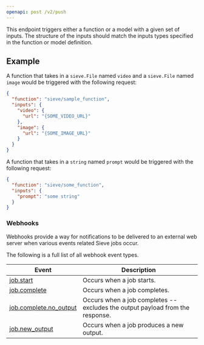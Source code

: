 ```yaml
---
openapi: post /v2/push
---
```



This endpoint triggers either a function or a model with a given set of inputs. The structure of the inputs should match the inputs types specified in the function or model definition.

## Example
A function that takes in a `sieve.File` named `video` and a `sieve.File` named `image` would be triggered with the following request:
```json
{
  "function": "sieve/sample_function",
  "inputs": {
    "video": {
      "url": "{SOME_VIDEO_URL}"
    },
    "image": {
      "url": "{SOME_IMAGE_URL}"
    }
  }
}
```

A function that takes in a `string` named `prompt` would be triggered with the following request:
```json
{
  "function": "sieve/some_function",
  "inputs": {
    "prompt": "some string"
  }
}
```

### Webhooks

Webhooks provide a way for notifications to be delivered to an external web server when various events related Sieve jobs occur.

The following is a full list of all webhook event types.

| Event                                                                             | Description                                                                   |
|-----------------------------------------------------------------------------------|-------------------------------------------------------------------------------|
| [job.start](/reference-v2/api/models/job_start_webhook)                           | Occurs when a job starts.                                                     |
| [job.complete](/reference-v2/api/models/job_complete_webhook)                     | Occurs when a job completes.                                                  |
| [job.complete.no_output](/reference-v2/api/models/job_complete_no_output_webhook) | Occurs when a job completes -- excludes the output payload from the response. |
| [job.new_output](/reference-v2/api/models/job_new_output_webhook)                 | Occurs when a job produces a new output.                                      |

